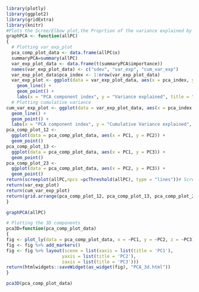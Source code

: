 
```r
library(plotly)
library(ggplot2)
library(gridExtra)
library(knitr)
#Plots the Scree/Elbow plot,the Proprtion of the variance explained by the PC's and the Cumulative Proportio of the variance explained by the PC's
graphPCA <- function(allPC)
{
  # Plotting var_exp_plot
  pca_comp_plot_data <- data.frame(allPC$x)
  summaryPCA=summary(allPC)
  var_exp_plot_data <- data.frame(t(summaryPCA$importance))
  names(var_exp_plot_data) <- c("sdev", "var_exp", "cum_var_exp") 
  var_exp_plot_data$pca_index <- 1:nrow(var_exp_plot_data) 
  var_exp_plot <- ggplot(data = var_exp_plot_data, aes(x = pca_index, y = var_exp)) +
    geom_line() +
    geom_point() +
    labs(x = "PCA component index", y = "Variance explained", title = "GAPIT Demo GT: Variance Explained")
  # Plotting cumulative variance
cum_var_exp_plot <- ggplot(data = var_exp_plot_data, aes(x = pca_index, y = cum_var_exp)) +
  geom_line() +
  geom_point() +
  labs(x = "PCA component index", y = "Cumulative Variance explained", title = "GAPIT Demo GT: Cumulative Variance Explained")
pca_comp_plot_12 <- 
  ggplot(data = pca_comp_plot_data, aes(x = PC1, y = PC2)) +
  geom_point()
pca_comp_plot_13 <-
  ggplot(data = pca_comp_plot_data, aes(x = PC1, y = PC3)) +
  geom_point()
pca_comp_plot_23 <-
  ggplot(data = pca_comp_plot_data, aes(x = PC2, y = PC3)) +
  geom_point()
return(screeplot(allPC,npcs =pcThreshold(allPC), type = "lines"))# Scree Plot
return(var_exp_plot)
return(cum_var_exp_plot)
return(grid.arrange(pca_comp_plot_12, pca_comp_plot_13, pca_comp_plot_23, nrow = 2, ncol = 2, top = "GAPIT Demo GT: Principal Components"))
}
```

```r
graphPCA(allPC)
```



```r
# Plotting the 3D components
pca3D=function(pca_comp_plot_data)
{
fig <- plot_ly(data = pca_comp_plot_data, x = ~PC1, y = ~PC2, z = ~PC3)
fig <- fig %>% add_markers()
fig <- fig %>% layout(scene = list(xaxis = list(title = 'PC1'),
                     yaxis = list(title = 'PC2'),
                     zaxis = list(title = 'PC3')))
return(htmlwidgets::saveWidget(as_widget(fig), "PCA_3d.html"))
}
```

```r
pca3D(pca_comp_plot_data)
```
